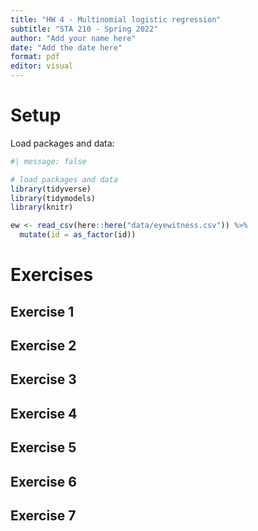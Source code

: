 ```yaml
---
title: "HW 4 - Multinomial logistic regression"
subtitle: "STA 210 - Spring 2022"
author: "Add your name here"
date: "Add the date here"
format: pdf
editor: visual
---
```


# Setup

Load packages and data:

```r
#| message: false

# load packages and data
library(tidyverse)
library(tidymodels)
library(knitr)

ew <- read_csv(here::here("data/eyewitness.csv")) %>%
  mutate(id = as_factor(id))
```

# Exercises

## Exercise 1


\pagebreak

## Exercise 2


\pagebreak

## Exercise 3


\pagebreak

## Exercise 4


\pagebreak

## Exercise 5


\pagebreak

## Exercise 6


\pagebreak

## Exercise 7

